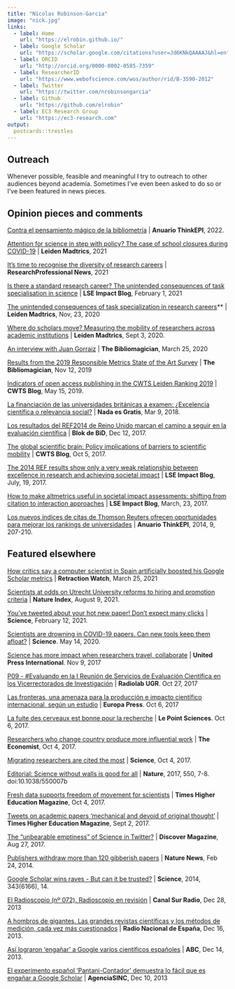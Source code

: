 ```yaml
---
title: "Nicolas Robinson-Garcia"
image: "nick.jpg"
links:
  - label: Home
    url: "https://elrobin.github.io/"
  - label: Google Scholar
    url: "https://scholar.google.com/citations?user=Jd6KNkQAAAAJ&hl=en"
  - label: ORCID
    url: "http://orcid.org/0000-0002-0585-7359"
  - label: ResearcherID
    url: "https://www.webofscience.com/wos/author/rid/B-3590-2012" 
  - label: Twitter
    url: "https://twitter.com/nrobinsongarcia"
  - label: Github
    url: "https://github.com/elrobin" 
  - label: EC3 Research Group
    url: "https://ec3-research.com" 
output:
  postcards::trestles
---
```

 
## Outreach

Whenever possible, feasible and meaningful I try to outreach to other audiences beyond academia. Sometimes I've even been asked to do so or I've been featured in news pieces. 

## Opinion pieces and comments

[Contra el pensamiento mágico de la bibliometría](https://doi.org/10.3145/thinkepi.2022.e16a21) | **Anuario ThinkEPI**, 2022.

[Attention for science in step with policy? The case of school closures during COVID-19](https://www.leidenmadtrics.nl/articles/attention-for-science-in-step-with-policy-the-case-of-school-closures-during-covid-19) | **Leiden Madtrics**, 2021

[It's time to recognise the diversity of research careers](https://www.researchprofessionalnews.com/rr-funding-insight-2021-2-it-s-time-to-recognise-the-diversity-of-research-careers/) | **ResearchProfessional News**, 2021

[Is there a standard research career? The unintended consequences of task specialisation in science](https://blogs.lse.ac.uk/impactofsocialsciences/2021/02/01/is-there-a-standard-research-career-the-unintended-consequences-of-task-specialisation-in-science/) | **LSE Impact Blog**, February 1, 2021  

[The unintended consequences of task specialization in research careers](https://www.leidenmadtrics.nl/articles/the-unintended-consequences-of-task-specialization-in-research-careers)** |  **Leiden Madtrics**, Nov, 23, 2020  

[Where do scholars move? Measuring the mobility of researchers across academic institutions](https://www.leidenmadtrics.nl/articles/where-do-scholars-move-measuring-the-mobility-of-researchers-across-academic-institutions) | **Leiden Madtrics**, Sept 3, 2020.  

[An interview with Juan Gorraiz](https://thebibliomagician.wordpress.com/2020/03/25/interview-with-juan-gorraiz/) | **The Bibliomagician**, March 25, 2020  

[Results from the 2019 Responsible Metrics State of the Art Survey](https://thebibliomagician.wordpress.com/2019/11/12/results-from-the-2019-responsible-metrics-state-of-the-art-survey/) | **The Bibliomagician**, Nov 12, 2019  

[Indicators of open access publishing in the CWTS Leiden Ranking 2019](https://www.cwts.nl/blog?article=n-r2w2a4) | **CWTS Blog**, May 15, 2019.  

[La financiación de las universidades británicas a examen: ¿Excelencia científica o relevancia social?](https://nadaesgratis.es/admin/la-financiacion-de-las-universidades-britanicas-a-examen-excelencia-cientifica-o-relevancia-social) | **Nada es Gratis**, Mar 9, 2018.  

[Los resultados del REF2014 de Reino Unido marcan el camino a seguir en la evaluación científica](https://www.ub.edu/blokdebid/es/content/los-resultados-del-ref2014-del-reino-unido-marcan-el-camino-seguir-en-la-evaluacion) | **Blok de BiD**, Dec 12, 2017.

[The global scientific brain: Policy implications of barriers to scientific mobility](https://www.cwts.nl/blog?article=n-r2r284) | **CWTS Blog**, Oct 5, 2017.  

[The 2014 REF results show only a very weak relationship between excellence in research and achieving societal impact](https://blogs.lse.ac.uk/impactofsocialsciences/2017/07/19/what-do-the-2014-ref-results-tell-us-about-the-relationship-between-excellent-research-and-societal-impact/) | **LSE Impact Blog**, July, 19, 2017.  

[How to make altmetrics useful in societal impact assessments: shifting from citation to interaction approaches](https://blogs.lse.ac.uk/impactofsocialsciences/2017/03/23/how-to-make-altmetrics-useful-in-societal-impact-assessments-shifting-from-citation-to-interaction-approaches/) | **LSE Impact Blog**, March, 23, 2017.  

[Los nuevos índices de citas de Thomson Reuters ofrecen oportunidades para mejorar los rankings de universidades](https://doi.org/10.3145/thinkepi.2015.47) | **Anuario ThinkEPI**, 2014, 9, 207-210.

## Featured elsewhere

[How critics say a computer scientist in Spain artificially boosted his Google Scholar metrics](https://retractionwatch.com/2022/03/25/how-critics-say-a-computer-scientist-in-spain-artificially-boosted-his-google-scholar-metrics/) | **Retraction Watch**, March 25, 2021

[Scientists at odds on Utrecht University reforms to hiring and promotion criteria](https://www.nature.com/nature-index/news-blog/scientists-argue-over-use-of-impact-factors-for-evaluating-research) | **Nature Index**, August 9, 2021.

[You've tweeted about your hot new paper! Don't expect many clicks](https://www.science.org/content/article/you-ve-tweeted-about-your-hot-new-paper-don-t-expect-many-clicks) | **Science**, February 12, 2021.

[Scientists are drowning in COVID-19 papers. Can new tools keep them afloat?](https://www.science.org/content/article/scientists-are-drowning-covid-19-papers-can-new-tools-keep-them-afloat) | **Science**. May 14, 2020.

[Science has more impact when researchers travel, collaborate](https://www.upi.com/Science_News/2017/11/09/Science-has-more-impact-when-researchers-travel-collaborate/8481510092041/) | **United Press International**. Nov 9, 2017

[P09 - #Evaluando en la I Reunión de Servicios de Evaluación Científica en los Vicerrectorados de Investigación](#Evaluando en la I Reunión de Servicios de Evaluación Científica en los Vicerrectorados de Investigación) | **Radiolab UGR**. Oct 27, 2017

[Las fronteras, una amenaza para la producción e impacto científico internacional, según un estudio](https://www.europapress.es/comunitat-valenciana/noticia-fronteras-amenaza-produccion-impacto-cientifico-internacional-estudio-20171006121658.html) | **Europa Press**. Oct 6, 2017

[La fuite des cerveaux est bonne pour la recherche](https://www.lepoint.fr/sciences-nature/la-fuite-des-cerveaux-est-bonne-pour-la-recherche-06-10-2017-2162688_1924.php) | **Le Point Sciences**. Oct 6, 2017.

[Researchers who change country produce more influential work](https://www.economist.com/science-and-technology/2017/10/07/researchers-who-change-country-produce-more-influential-work) | **The Economist**, Oct 4, 2017.

[Migrating researchers are cited the most](https://www.science.org/content/article/migrating-researchers-are-cited-most-study-finds) | **Science**, Oct 4, 2017.

[Editorial: Science without walls is good for all](https://www.nature.com/articles/550007b) | **Nature**, 2017, 550, 7-8. doi:10.1038/550007b

[Fresh data supports freedom of movement for scientists](https://www.timeshighereducation.com/news/fresh-data-support-freedom-movement-scientists) | **Times Higher Education Magazine**, Oct 4, 2017.

[Tweets on academic papers ‘mechanical and devoid of original thought’](https://www.timeshighereducation.com/news/tweets-academic-papers-mechanical-and-devoid-original-thought) | **Times Higher Education Magazine**, Sept 2, 2017.

[The "unbearable emptiness " of Science in Twitter?](https://www.discovermagazine.com/mind/the-unbearable-emptiness-of-science-on-twitter) | **Discover Magazine**, Aug 27, 2017.

[Publishers withdraw more than 120 gibberish papers](https://www.nature.com/articles/nature.2014.14763) | **Nature News**, Feb 24, 2014.

[Google Scholar wins raves - But can it be trusted?](https://www.science.org/doi/10.1126/science.343.6166.14) | **Science**, 2014, 343(6166), 14.

[El Radioscopio (nº 072). Radioscopio en revisión](https://www.ivoox.com/radioscopio-n-072-radioscopio-revision-audios-mp3_rf_2676279_1.html) | **Canal Sur Radio**, Dec 28, 2013

[A hombros de gigantes. Las grandes revistas científicas y los métodos de medición, cada vez más cuestionados](https://www.ivoox.com/a-hombros-gigantes-las-grandes-revistas-cientificas-y-audios-mp3_rf_2647117_1.html) | **Radio Nacional de España**, Dec 16, 2013.

[Así lograron 'engañar' a Google varios científicos españoles](https://www.abc.es/tecnologia/redes/20131214/abci-google-hackear-cientificos-201312141935.html) | **ABC**, Dec 14, 2013.

[El experimento español 'Pantani-Contador' demuestra lo fácil que es engañar a Google Scholar](https://www.agenciasinc.es/Noticias/El-experimento-espanol-Pantani-Contador-demuestra-lo-facil-que-es-enganar-a-Google-Scholar/(reply)/50856) | **AgenciaSINC**, Dec 10, 2013
